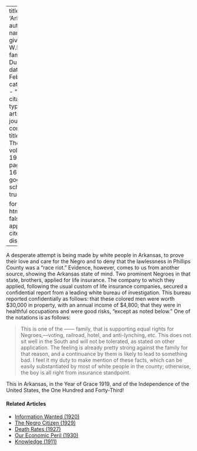 
---
title: 'Arkansas'
author:
  - name:
      given: W.E.B.
      family: Du Bois
date: Feb. 1920
categories: 
  - ""
citation: 
  type: article-journal
  container-title: The Crisis
  volume: 19
  issue: 4
  page: 169-170
google-scholar: true

format:
  html:
    toc: false
    appendix-cite-as: display
---



A desperate attempt is being made by white people in Arkansas, to prove their love and care for the Negro and to deny that the lawlessness in Phillips County was a "race riot." Evidence, however, comes to us from another source, showing the Arkansas state of mind. Two prominent Negroes in that state, brothers, applied for life insurance. The company to which they applied, following the usual custom of life insurance companies, secured a confidential report from a leading white bureau of investigation. This bureau reported confidentially as follows: that these colored men were worth $30,000 in property, with an annual income of $4,800; that they were in healthful occupations and were good risks, "except as noted below." One of the notations is as follows:

> This is one of the ------ family, that is supporting equal rights for Negroes,---voting, railroad, hotel, and anti-lynching, etc. This does not sit well in the South and will not be tolerated, as stated on other application. The feeling is already pretty strong against the family for that reason, and a continuance by them is likely to lead to something bad. I feel it my duty to make mention of these facts, which can be easily substantiated by most of white people in the county; otherwise, the boy is all right from insurance standpoint.

This in Arkansas, in the Year of Grace 1919, and of the Independence of the United States, the One Hundred and Forty-Third!

<!-- Similar articles start here -->
<div  class="clear-wrap"></div>

#### Related Articles

* [Information Wanted (1920)](/Volumes/19/05/information_wanted.html)
* [The Negro Citizen (1929)](/Volumes/36/05/negro_citizen.html)
* [Death Rates (1927)](/Volumes/34/08/death_rates.html)
* [Our Economic Peril (1930)](/Volumes/37/03/our_economic_peril.html)
* [Knowledge (1911)](/Volumes/02/06/knowledge.html)

<!-- Similar articles end here -->